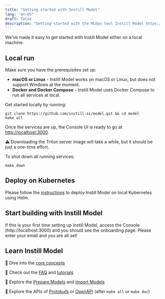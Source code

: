 ```yaml
---
title: "Getting started with Instill Model"
lang: "en-US"
draft: false
description: "Getting started with the MLOps tool Instill Model https://github.com/instill-ai/model"
---
```


We've made it easy to get started with Instill Model either on a local machine.

## Local run

Make sure you have the prerequisites set up:

- **macOS or Linux** - Instill Model works on macOS or Linux, but does not support Windows at the moment.
- **Docker and Docker Compose** - Instill Model uses Docker Compose to run all services at local.

Get started locally by running:

```shellscript
git clone https://github.com/instill-ai/model.git && cd model
make all
```

Once the services are up, the Console UI is ready to go at [http://localhost:3000](http://localhost:3000).

⚠︎ Downloading the Triton server image will take a while, but it should be just a one-time effort.

To shut down all running services:

```shellscript
make down
```

## Deploy on Kubernetes

Please follow the [instructions](/docs/model/deployment/kubernetes-using-helm) to deploy Instill Model on local Kubernetes using Helm.

## Start building with Instill Model

If this is your first time setting up Instill Model, access the Console (http://localhost:3000) and you should see the onboarding page. Please enter your email and you are all set!

<ZoomableImg
  src="/docs-assets/vdp/onboarding.png"
  alt="Onboarding page of the Console"
/>

## Learn Instill Model

📔 Dive into the [core concepts](/docs/model/core-concepts)

📔 Check out the [FAQ](faq) and [tutorials](/tutorials)

📔 Explore the [Prepare Models](/docs/model/prepare-models/overview) and [Import Models](/docs/model/import-models/overview)

📔 Explore the APIs of [Protobufs](https://buf.build/instill-ai/protobufs) or [OpenAPI](http://localhost:3001) (after `make all` or `make doc`)
